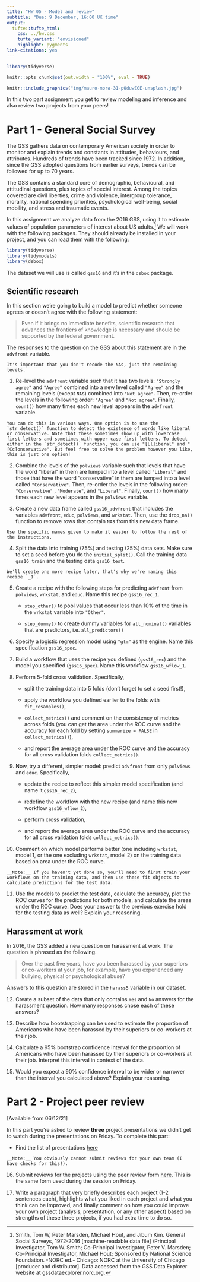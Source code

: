 ```yaml
---
title: "HW 05 - Model and review"
subtitle: "Due: 9 December, 16:00 UK time"
output: 
  tufte::tufte_html:
    css: ../hw.css
    tufte_variant: "envisioned"
    highlight: pygments
link-citations: yes
---
```


```r
library(tidyverse)

knitr::opts_chunk$set(out.width = "100%", eval = TRUE)
```

```r
knitr::include_graphics("img/mauro-mora-31-pOduwZGE-unsplash.jpg")
```

In this two part assignment you get to review modeling and inference and also review two projects from your peers!

# Part 1 - General Social Survey

The GSS gathers data on contemporary American society in order to monitor and explain trends and constants in attitudes, behaviours, and attributes.
Hundreds of trends have been tracked since 1972.
In addition, since the GSS adopted questions from earlier surveys, trends can be followed for up to 70 years.

The GSS contains a standard core of demographic, behavioural, and attitudinal questions, plus topics of special interest.
Among the topics covered are civil liberties, crime and violence, intergroup tolerance, morality, national spending priorities, psychological well-being, social mobility, and stress and traumatic events.

In this assignment we analyze data from the 2016 GSS, using it to estimate values of population parameters of interest about US adults.[^1]
We will work with the following packages.
They should already be installed in your project, and you can load them with the following:

```r
library(tidyverse)
library(tidymodels)
library(dsbox)
```

The dataset we will use is called `gss16` and it's in the `dsbox` package.

## Scientific research

In this section we're going to build a model to predict whether someone agrees or doesn't agree with the following statement:

> Even if it brings no immediate benefits, scientific research that advances the frontiers of knowledge is necessary and should be supported by the federal government.

The responses to the question on the GSS about this statement are in the `advfront` variable.

```marginfigure
It's important that you don't recode the NAs, just the remaining levels.
```

1.  Re-level the `advfront` variable such that it has two levels: `"Strongly agree"` and `"Agree"` combined into a new level called `"Agree"` and the remaining levels (except `NA`s) combined into `"Not agree"`. Then, re-order the levels in the following order: `"Agree"` and `"Not agree"`. Finally, `count()` how many times each new level appears in the `advfront` variable.

```marginfigure
You can do this in various ways. One option is to use the `str_detect()` function to detect the existence of words like liberal or conservative. Note that these sometimes show up with lowercase first letters and sometimes with upper case first letters. To detect either in the `str_detect()` function, you can use "[Ll]iberal" and "[Cc]onservative". But feel free to solve the problem however you like, this is just one option!
```

2.  Combine the levels of the `polviews` variable such that levels that have the word "liberal" in them are lumped into a level called `"Liberal"` and those that have the word "conservative" in them are lumped into a level called `"Conservative"`.
    Then, re-order the levels in the following order: `"Conservative"` , `"Moderate"`, and `"Liberal"`.
    Finally, `count()` how many times each new level appears in the `polviews` variable.

3.  Create a new data frame called `gss16_advfront` that includes the variables `advfront`, `educ`, `polviews`, and `wrkstat`.
    Then, use the `drop_na()` function to remove rows that contain `NA`s from this new data frame.

```marginfigure
Use the specific names given to make it easier to follow the rest of the instructions.
```

4.  Split the data into training (75%) and testing (25%) data sets. Make sure to set a seed before you do the `initial_split()`. Call the training data `gss16_train` and the testing data `gss16_test`.

```marginfigure
We'll create one more recipe later, that's why we're naming this recipe `_1`.
```

5.  Create a recipe with the following steps for predicting `advfront` from `polviews`, `wrkstat`, and `educ`.
    Name this recipe `gss16_rec_1`.

    -   `step_other()` to pool values that occur less than 10% of the time in the `wrkstat` variable into `"Other"`.

    -   `step_dummy()` to create dummy variables for `all_nominal()` variables that are predictors, i.e. `all_predictors()`

6.  Specify a logistic regression model using `"glm"` as the engine.
    Name this specification `gss16_spec`.

7.  Build a workflow that uses the recipe you defined (`gss16_rec`) and the model you specified (`gss16_spec`).
    Name this workflow `gss16_wflow_1`.

8.  Perform 5-fold cross validation.
    Specifically,

    -   split the training data into 5 folds (don't forget to set a seed first!),

    -   apply the workflow you defined earlier to the folds with `fit_resamples()`,

    -   `collect_metrics()` and comment on the consistency of metrics across folds (you can get the area under the ROC curve and the accuracy for each fold by setting `summarize = FALSE` in `collect_metrics()`),

    -   and report the average area under the ROC curve and the accuracy for all cross validation folds `collect_metrics()`.

9.  Now, try a different, simpler model: predict `advfront` from only `polviews` and `educ`.
    Specifically,

    -   update the recipe to reflect this simpler model specification (and name it `gss16_rec_2`),

    -   redefine the workflow with the new recipe (and name this new workflow `gss16_wflow_2`),

    -   perform cross validation,

    -   and report the average area under the ROC curve and the accuracy for all cross validation folds `collect_metrics()`.

<!-- -->

10. Comment on which model performs better (one including `wrkstat`, model 1, or the one excluding `wrkstat`, model 2) on the training data based on area under the ROC curve.

```marginfigure
__Note:__ If you haven't yet done so, you'll need to first train your workflows on the training data, and then use these fit objects to calculate predictions for the test data.
```

11. Use the models to predict the test data, calculate the accuracy, plot the ROC curves for the predictions for both models, and calculate the areas under the ROC curve. Does your answer to the previous exercise hold for the testing data as well? Explain your reasoning.

## Harassment at work

In 2016, the GSS added a new question on harassment at work.
The question is phrased as the following.

> Over the past five years, have you been harassed by your superiors or co-workers at your job, for example, have you experienced any bullying, physical or psychological abuse?

Answers to this question are stored in the `harass5` variable in our dataset.

12. Create a subset of the data that only contains `Yes` and `No` answers for the harassment question.
    How many responses chose each of these answers?

13. Describe how bootstrapping can be used to estimate the proportion of Americans who have been harassed by their superiors or co-workers at their job.

14. Calculate a 95% bootstrap confidence interval for the proportion of Americans who have been harassed by their superiors or co-workers at their job.
    Interpret this interval in context of the data.

15. Would you expect a 90% confidence interval to be wider or narrower than the interval you calculated above?
    Explain your reasoning.

# Part 2 - Project peer review

[Available from 06/12/21]

In this part you're asked to review **three** project presentations we didn't get to watch during the presentations on Friday.
To complete this part:

-   Find the list of presentations [here](https://example.com/)

```marginfigure
__Note:__ You obviously cannot submit reviews for your own team (I have checks for this!).
```

16. Submit reviews for the projects using the peer review form [here](https://forms.office.com/r/qxCN5p5AEx).
    This is the same form used during the session on Friday.

17. Write a paragraph that very briefly describes each project (1-2 sentences each), highlights what you liked in each project and what you think can be improved, and finally comment on how you could improve your own project (analysis, presentation, or any other aspect) based on strengths of these three projects, if you had extra time to do so.

[^1]: Smith, Tom W, Peter Marsden, Michael Hout, and Jibum Kim.
    General Social Surveys, 1972-2016 [machine-readable data file] /Principal Investigator, Tom W. Smith; Co-Principal Investigator, Peter V. Marsden; Co-Principal Investigator, Michael Hout; Sponsored by National Science Foundation.
    -NORC ed.- Chicago: NORC at the University of Chicago [producer and distributor].
    Data accessed from the GSS Data Explorer website at gssdataexplorer.norc.org.
